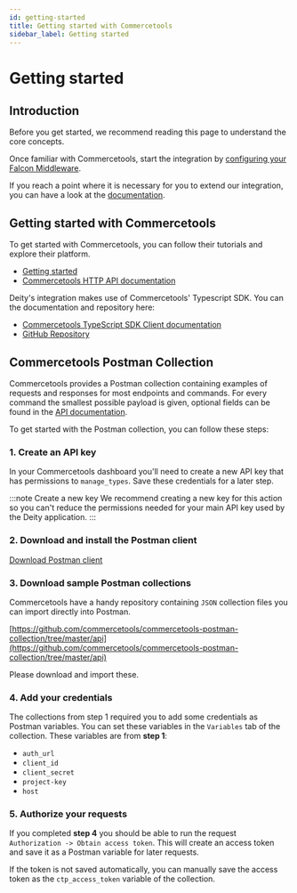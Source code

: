 ```yaml
---
id: getting-started
title: Getting started with Commercetools
sidebar_label: Getting started
---
```


# Getting started


<CodePackage name="@deity/falcon-commercetools-module" />

## Introduction

Before you get started, we recommend reading this page to understand the core concepts.

Once familiar with Commercetools, start the integration by [configuring your Falcon Middleware](/integrations/commercetools/configuration/getting-started).

If you reach a point where it is necessary for you to extend our integration, you can have a look at the [documentation](/integrations/commercetools/extending/getting-started).

## Getting started with Commercetools

To get started with Commercetools, you can follow their tutorials and explore their platform.

- [Getting started](https://docs.commercetools.com/tutorials)
- [Commercetools HTTP API documentation](https://docs.commercetools.com/api/general-concepts)

Deity's integration makes use of Commercetools' Typescript SDK. You can the documentation and repository here:

- [Commercetools TypeScript SDK Client documentation](https://docs.commercetools.com/sdk/javascript-sdk)
- [GitHub Repository](https://github.com/commercetools/commercetools-sdk-typescript)

## Commercetools Postman Collection

Commercetools provides a Postman collection containing examples of requests and responses for most endpoints and commands. For every command the smallest possible payload is given, optional fields can be found in the [API documentation](https://docs.commercetools.com/api/general-concepts).

To get started with the Postman collection, you can follow these steps:

### 1. Create an API key

In your Commercetools dashboard you'll need to create a new API key that has permissions to `manage_types`. Save these credentials for a later step.

:::note Create a new key
We recommend creating a new key for this action so you can't reduce the permissions needed for your main API key used by the Deity application.
:::

### 2. Download and install the Postman client

[Download Postman client](https://www.postman.com/downloads/)

### 3. Download sample Postman collections

Commercetools have a handy repository containing `JSON` collection files you can import directly into Postman.

[https://github.com/commercetools/commercetools-postman-collection/tree/master/api](https://github.com/commercetools/commercetools-postman-collection/tree/master/api)

Please download and import these.

### 4. Add your credentials

The collections from step 1 required you to add some credentials as Postman variables. You can set these variables in the `Variables` tab of the collection. These variables are from **step 1**:

- `auth_url`
- `client_id`
- `client_secret`
- `project-key`
- `host`

### 5. Authorize your requests

If you completed **step 4** you should be able to run the request `Authorization -> Obtain access token`. This will create an access token and save it as a Postman variable for later requests.

If the token is not saved automatically, you can manually save the access token as the `ctp_access_token` variable of the collection.
